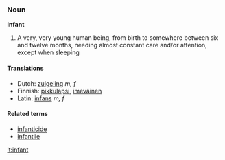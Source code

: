 ===Noun===
'''infant'''

#A very, very young human being, from birth to somewhere between six and twelve months, needing almost constant care and/or attention, except when sleeping

====Translations====
*Dutch: [[zuigeling]] ''m, f''
*Finnish: [[pikkulapsi]], [[imeväinen]]
*Latin: [[infans]] ''m, f''

====Related terms====
*[[infanticide]]
*[[infantile]]

[[it:infant]]